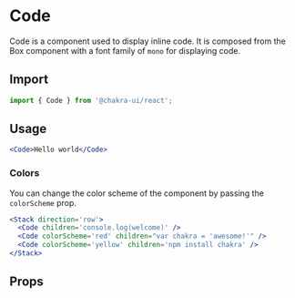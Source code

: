 # Code

Code is a component used to display inline code. It is composed from the Box
component with a font family of `mono` for displaying code.

## Import

```js
import { Code } from '@chakra-ui/react';
```

## Usage

```jsx live
<Code>Hello world</Code>
```

### Colors

You can change the color scheme of the component by passing the `colorScheme`
prop.

```jsx live
<Stack direction='row'>
  <Code children='console.log(welcome)' />
  <Code colorScheme='red' children="var chakra = 'awesome!'" />
  <Code colorScheme='yellow' children='npm install chakra' />
</Stack>
```

## Props

<PropsTable of='Code' />
